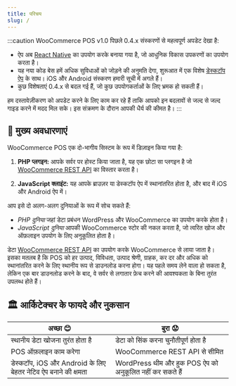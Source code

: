 ```yaml
---
title: परिचय
slug: /
---
```



:::caution
WooCommerce POS v1.0 पिछले 0.4.x संस्करणों से महत्वपूर्ण अपडेट देखा है:

- ऐप अब [React Native](https://reactnative.dev/) का उपयोग करके बनाया गया है, जो आधुनिक विकास उपकरणों का उपयोग करता है।
- यह नया कोड बेस हमें अधिक सुविधाओं को जोड़ने की अनुमति देगा, शुरूआत में एक विशेष [डेस्कटॉप ऐप](https://github.com/wcpos/electron/releases) के साथ। iOS और Android संस्करण हमारी सूची में अगले हैं।
- कुछ विशेषताएं 0.4.x से बदल गई हैं, जो कुछ उपयोगकर्ताओं के लिए भ्रमक हो सकती हैं।

हम दस्तावेज़ीकरण को अपडेट करने के लिए काम कर रहे हैं ताकि आपको इन बदलावों से जल्द से जल्द गाइड करने में मदद मिल सके। इस संक्रमण के दौरान आपकी धैर्य की कीमत है।
:::

## 🔑 मुख्य अवधारणाएं

WooCommerce POS एक दो-भागीय सिस्टम के रूप में डिज़ाइन किया गया है:

1. **PHP प्लगइन:** आपके सर्वर पर होस्ट किया जाता है, यह एक छोटा सा प्लगइन है जो [WooCommerce REST API](https://woocommerce.github.io/woocommerce-rest-api-docs/) का विस्तार करता है।

2. **JavaScript क्लाइंट:** यह आपके ब्राउज़र या डेस्कटॉप ऐप में स्थानांतरित होता है, और बाद में iOS और Android ऐप में।

आप इसे दो अलग-अलग दुनियाओं के रूप में सोच सकते हैं:

- _PHP दुनिया_ जहां डेटा प्रबंधन WordPress और WooCommerce का उपयोग करके होता है।
- _JavaScript दुनिया_ आपकी WooCommerce स्टोर की नकल करता है, जो त्वरित खोज और ऑफ़लाइन उपयोग के लिए अनुकूलित होता है।

<LocalizedSVG svgName="pos-client-woo-server" />

डेटा [WooCommerce REST API](https://woocommerce.github.io/woocommerce-rest-api-docs/) का उपयोग करके WooCommerce से लाया जाता है। इसका मतलब है कि POS को हर उत्पाद, विविधता, उत्पाद श्रेणी, ग्राहक, कर दर और अधिक को स्थानांतरित करने के लिए स्थानीय रूप से डाउनलोड करना होगा।
यह पहले समय लेने वाला हो सकता है, लेकिन एक बार डाउनलोड करने के बाद, वे सर्वर से लगातार फ़ेच करने की आवश्यकता के बिना तुरंत उपलब्ध होते हैं।

## 🏛️ आर्किटेक्चर के फायदे और नुकसान

| अच्छा 😊                                                          | बुरा 😟                                                     |
| ------------------------------------------------------------------ | -------------------------------------------------------- |
| स्थानीय डेटा खोजना तुरंत होता है                                    | डेटा को सिंक करना चुनौतीपूर्ण होता है                          |
| POS ऑफ़लाइन काम करेगा                                           | WooCommerce REST API से सीमित                            |
| डेस्कटॉप, iOS और Android के लिए बेहतर नेटिव ऐप बनाने की क्षमता | WordPress थीम और हुक POS ऐप को अनुकूलित नहीं कर सकते हैं |
